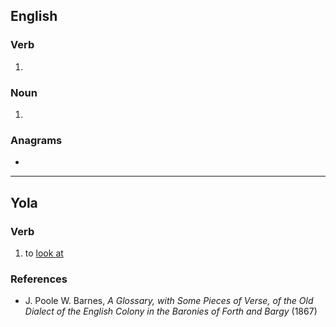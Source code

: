 {{also|Lõoke}}
==English==

===Verb===
{{en-verb|look}}

# {{obsolete spelling of|look|lang=en}}

===Noun===
{{en-noun}}

# {{obsolete spelling of|look|lang=en}}

===Anagrams===
* {{anagrams|en|a=ekloo|okole}}

----

==Yola==

===Verb===
{{head|yol|verb}}

# to [[look at]]

===References===
* J. Poole W. Barnes, ''A Glossary, with Some Pieces of Verse, of the Old Dialect of the English Colony in the Baronies of Forth and Bargy'' (1867)